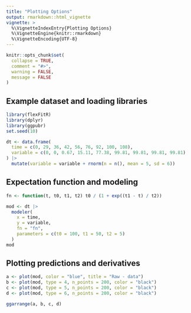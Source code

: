 ```yaml
---
title: "Plotting Options"
output: rmarkdown::html_vignette
vignette: >
  %\VignetteIndexEntry{Plotting Options}
  %\VignetteEngine{knitr::rmarkdown}
  %\VignetteEncoding{UTF-8}
---
```


```r
knitr::opts_chunk$set(
  collapse = TRUE,
  comment = "#>",
  warning = FALSE,
  message = FALSE
)
```

## Example dataset and loading libraries

```r
library(flexFitR)
library(dplyr)
library(ggpubr)
set.seed(10)

dt <- data.frame(
  time = c(0, 29, 36, 42, 56, 76, 92, 100, 108),
  variable = c(0, 0, 0.67, 15.11, 77.38, 99.81, 99.81, 99.81, 99.81)
) |>
  mutate(variable = variable + rnorm(n = n(), mean = 5, sd = 6))
```

## Expectation function and modeling

```r
fn <- function(t, t0, t1, t2) t0 / (1 + exp((t1 - t) / t2))
```

```r
mod <- dt |>
  modeler(
    x = time,
    y = variable,
    fn = "fn",
    parameters = c(t0 = 100, t1 = 50, t2 = 5)
  )
mod
```


## Plotting predictions and derivatives

```r
a <- plot(mod, color = "blue", title = "Raw - data")
b <- plot(mod, type = 4, n_points = 200, color = "black")
c <- plot(mod, type = 5, n_points = 200, color = "black")
d <- plot(mod, type = 6, n_points = 200, color = "black")

ggarrange(a, b, c, d)
```
